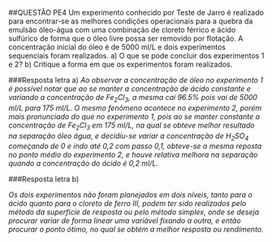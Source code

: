 ##QUESTÃO PE4
Um experimento conhecido por Teste de Jarro é realizado para encontrar-se as melhores condições operacionais para a quebra da emulsão óleo-água com uma combinação de cloreto férrico e ácido sulfúrico de forma que o óleo livre possa ser removido por flotação. A concentração inicial do óleo é de 5000 ml/L e dois experimentos sequenciais foram realizados. 
a) O que se pode concluir dos experimentos 1 e 2? 
b) Critique a forma em que os experimentos foram realizados.

###Resposta letra a)
*Ao observar a concentração de óleo no experimento 1 é possível notar que ao se manter a concentração de ácido constante e variando a concentração de $Fe_{2}Cl_{3}$, a mesma caí 96.5% pois vai de 5000 ml/L para 175 ml/L. O mesmo fenômeno acontece no experimento 2, porém mais pronunciado do que no experimento 1, pois ao se manter constante a concentração de $Fe_{2}Cl_{3}$ em 175 ml/L, na qual se obteve melhor resultado na separação óleo água, e decidiu-se variar a concentração de $H_{2}SO_{4}$ começando de 0 e indo até 0,2 com passo 0,1, obteve-se a mesma reposta no ponto médio do experimento 2, e houve relativa melhora na separação quando a concentração do ácido é 0,2 ml/L.*

###Resposta letra b)

*Os dois experimentos não foram planejados em dois níveis, tanto para o ácido quanto para o cloreto de ferro III, podem ter sido realizados pelo método da superfície de resposta ou pelo método simplex, onde se deseja procurar variar de forma linear uma variàvel fixando a outra, e então procurar o ponto ótimo, no qual se obtém a melhor resposta ou rendimento.*

\newpage
